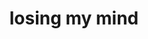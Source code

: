 ---
layout: '@layouts/ProjectDetails.astro'
title: losing my mind
slug: losing-my-mind
description:

# Status
type: open-source
status: in-progress
releaseDate: '2023-04-01'
artwork: true
order: 1

# Project
project: single
artist: ghstng
featured: []
team: ['ghstng']

# Progress
progress:
  songwriting: 
    lyrics: [ghstng]
    melody: [ghstng]
  vocals:
    lead: [ghstng]
    background: [ghstng]
  production: 
    producer: [_ghstng]
    electricGuitar: [_ghstng]
  engineering:
    mix: []
    master: []
  design: 
    artwork: [ghstng]

# Audio
songs:
  - name: V3
    artist: ghstng
    file: https://audio.jukehost.co.uk/TH0AeqOaLhMQM5eqvzeSqbN8q5usOJ84
    date: '2023-02-15'
  - name: V3 - Acapella
    artist: ghstng
    file: https://audio.jukehost.co.uk/1jqtIJb6oNpiMVl4qF29kC3JAGLg0als
    date: '2023-02-15'
  - name: V2
    artist: ghstng
    file: https://audio.jukehost.co.uk/jEIgTIiYNj45MmIFME2fPoUSAW45efnf
    date: '2023-02-12'
  - name: Production Starter
    artist: ghstng
    file: https://audio.jukehost.co.uk/2vox5p7jrgMiuPeKFw5OAh1QsJ1txV7h
    date: '2023-02-12'
  - name: Melody (Phone)
    artist: ghstng
    file: https://audio.jukehost.co.uk/TFOSfEZWqOJpQbCMNlwwznr2WRIvIiHc
    date: '2023-01-16'

# Files
filesProjectUrl: https://drive.google.com/drive/folders/1aVq9dnBPzRXfMir3SyFEQ9Lu1YsbEM4x?usp=share_link
files:
  - name: V3
    url: https://drive.google.com/drive/folders/1LKDHbj4BVMmoR21UBWuArQQ3GBaB-r3w?usp=share_link
    date: '2023-02-15'
    type: stems
  - name: V3 - Acapella
    url: https://drive.google.com/drive/folders/14yDDOn3rgufX-4CMCGvv4t5fYY2Uz1Q1?usp=share_link
    date: '2023-02-15'
    type: stems
  - name: V2
    url: https://drive.google.com/drive/folders/12czvJh7SA-gvVuGjwb4IOvwlg3clTKeQ?usp=share_link
    date: '2023-02-12'
    type: stems
  - name: Prod Starter
    url: https://drive.google.com/drive/folders/1TAsL5D44CNUfKgYp26O5jxwYu_XrG2CG?usp=share_link
    date: '2023-02-12'
    type: stems

# Release
spotifyUri:
spotify:
appleMusic:
youtubeMusic:
stems:
stemTags: []
---